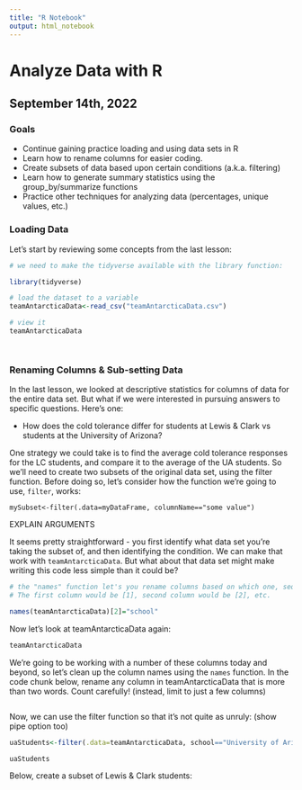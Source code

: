 ```yaml
---
title: "R Notebook"
output: html_notebook
---
```


# Analyze Data with R

## September 14th, 2022

### Goals

-   Continue gaining practice loading and using data sets in R
-   Learn how to rename columns for easier coding.
-   Create subsets of data based upon certain conditions (a.k.a. filtering)
-   Learn how to generate summary statistics using the group_by/summarize functions
-   Practice other techniques for analyzing data (percentages, unique values, etc.)

### Loading Data

Let's start by reviewing some concepts from the last lesson:

```r

# we need to make the tidyverse available with the library function:

library(tidyverse)

# load the dataset to a variable
teamAntarcticaData<-read_csv("teamAntarcticaData.csv")

# view it
teamAntarcticaData




```

### Renaming Columns & Sub-setting Data

In the last lesson, we looked at descriptive statistics for columns of data for the entire data set. But what if we were interested in pursuing answers to specific questions. Here's one:

-   How does the cold tolerance differ for students at Lewis & Clark vs students at the University of Arizona?

One strategy we could take is to find the average cold tolerance responses for the LC students, and compare it to the average of the UA students. So we'll need to create two subsets of the original data set, using the filter function. Before doing so, let's consider how the function we're going to use, `filter`, works:

`mySubset<-filter(.data=myDataFrame, columnName=="some value")`

EXPLAIN ARGUMENTS

It seems pretty straightforward - you first identify what data set you're taking the subset of, and then identifying the condition. We can make that work with `teamAntarcticaData`. But what about that data set might make writing this code less simple than it could be?

```r

# the "names" function let's you rename columns based on which one, sequentially, you want to rename.
# The first column would be [1], second column would be [2], etc.

names(teamAntarcticaData)[2]="school"

```

Now let's look at teamAntarcticaData again:

```r
teamAntarcticaData

```

We're going to be working with a number of these columns today and beyond, so let's clean up the column names using the `names` function. In the code chunk below, rename any column in teamAntarcticaData that is more than two words. Count carefully! (instead, limit to just a few columns)

```r









```

Now, we can use the filter function so that it's not quite as unruly: (show pipe option too)

```r

uaStudents<-filter(.data=teamAntarcticaData, school=="University of Arizona")

uaStudents
```

Below, create a subset of Lewis & Clark students:

```r




```
